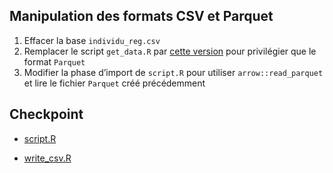 :::{.callout-tip collapse="true" icon=false}
## Manipulation des formats CSV et Parquet

:::{.incremental}
1. Effacer la base `individu_reg.csv`
2. Remplacer le script `get_data.R` par [cette version](https://raw.githubusercontent.com/InseeFrLab/formation-bonnes-pratiques-R/main/R/checkpoints/application4/get_data.R) pour privilégier que le format `Parquet`
3. Modifier la phase d'import de `script.R` pour utiliser `arrow::read_parquet` et lire le fichier `Parquet` créé précédemment

:::

:::

## Checkpoint

- [script.R](https://raw.githubusercontent.com/InseeFrLab/formation-bonnes-pratiques-R/main/R/checkpoints/application4/script.R)

- [write_csv.R](https://raw.githubusercontent.com/InseeFrLab/formation-bonnes-pratiques-R/main/R/checkpoints/application4/write_csv.R)
